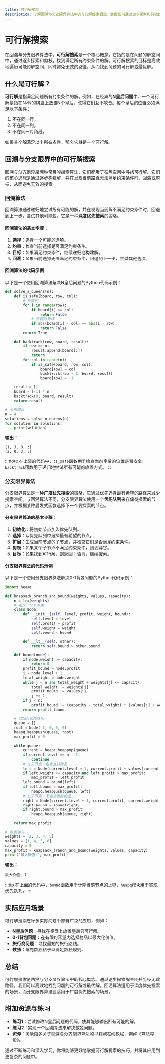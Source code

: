 ```yaml
---
title: 可行解搜索
description: 了解回溯与分支限界算法中的可行解搜索概念，掌握如何通过逐步探索和剪枝找到问题的可行解。
---
```


# 可行解搜索

在回溯与分支限界算法中，**可行解搜索**是一个核心概念。它指的是在问题的解空间中，通过逐步探索和剪枝，找到满足所有约束条件的解。可行解搜索的目标是高效地遍历可能的解空间，同时避免无效的路径，从而找到问题的可行解或最优解。

## 什么是可行解？

**可行解**是指满足问题所有约束条件的解。例如，在经典的**N皇后问题**中，一个可行解是指在N×N的棋盘上放置N个皇后，使得它们互不攻击。每个皇后的位置必须满足以下条件：
1. 不在同一行。
2. 不在同一列。
3. 不在同一对角线。

如果某个解满足以上所有条件，那么它就是一个可行解。

## 回溯与分支限界中的可行解搜索

回溯与分支限界是两种常用的搜索算法，它们都用于在解空间中寻找可行解。它们的核心思想是通过逐步构建解，并在发现当前路径无法满足约束条件时，回溯或剪枝，从而避免无效的搜索。

### 回溯算法

回溯算法通过递归地尝试所有可能的解，并在发现当前解不满足约束条件时，回退到上一步，尝试其他可能性。它是一种**深度优先搜索**的策略。

#### 回溯算法的基本步骤：
1. **选择**：选择一个可能的选项。
2. **约束**：检查当前选择是否满足约束条件。
3. **目标**：如果满足约束条件，继续递归地构建解。
4. **回溯**：如果当前选择无法满足约束条件，回退到上一步，尝试其他选项。

#### 回溯算法的代码示例

以下是一个使用回溯算法解决N皇后问题的Python代码示例：

```python
def solve_n_queens(n):
    def is_safe(board, row, col):
        # 检查列
        for i in range(row):
            if board[i] == col:
                return False
            # 检查对角线
            if abs(board[i] - col) == abs(i - row):
                return False
        return True

    def backtrack(row, board, result):
        if row == n:
            result.append(board[:])
            return
        for col in range(n):
            if is_safe(board, row, col):
                board[row] = col
                backtrack(row + 1, board, result)
                board[row] = -1

    result = []
    board = [-1] * n
    backtrack(0, board, result)
    return result

# 示例输入
n = 4
solutions = solve_n_queens(n)
for solution in solutions:
    print(solution)
```

**输出：**
```
[1, 3, 0, 2]
[2, 0, 3, 1]
```

:::note
在上面的代码中，`is_safe`函数用于检查当前皇后的位置是否安全，`backtrack`函数用于递归地尝试所有可能的放置方式。
:::

### 分支限界算法

分支限界算法是一种**广度优先搜索**的策略，它通过优先选择最有希望的路径来减少搜索空间。与回溯算法不同，分支限界算法使用一个**优先队列**来存储待探索的节点，并根据某种启发式函数选择下一个要探索的节点。

#### 分支限界算法的基本步骤：
1. **初始化**：将初始节点加入优先队列。
2. **选择**：从优先队列中选择最有希望的节点。
3. **扩展**：生成当前节点的子节点，并检查它们是否满足约束条件。
4. **剪枝**：如果某个子节点不满足约束条件，则丢弃它。
5. **目标**：如果找到可行解，则返回；否则，继续搜索。

#### 分支限界算法的代码示例

以下是一个使用分支限界算法解决0-1背包问题的Python代码示例：

```python
import heapq

def knapsack_branch_and_bound(weights, values, capacity):
    n = len(weights)
    # 定义一个节点类
    class Node:
        def __init__(self, level, profit, weight, bound):
            self.level = level
            self.profit = profit
            self.weight = weight
            self.bound = bound

        def __lt__(self, other):
            return self.bound > other.bound

    def bound(node):
        if node.weight >= capacity:
            return 0
        profit_bound = node.profit
        j = node.level + 1
        total_weight = node.weight
        while j < n and total_weight + weights[j] <= capacity:
            total_weight += weights[j]
            profit_bound += values[j]
            j += 1
        if j < n:
            profit_bound += (capacity - total_weight) * (values[j] / weights[j])
        return profit_bound

    # 初始化优先队列
    queue = []
    root = Node(-1, 0, 0, 0)
    heapq.heappush(queue, root)
    max_profit = 0

    while queue:
        current = heapq.heappop(queue)
        if current.level == n - 1:
            continue
        # 左子节点：包含当前物品
        left = Node(current.level + 1, current.profit + values[current.level + 1], current.weight + weights[current.level + 1], 0)
        if left.weight <= capacity and left.profit > max_profit:
            max_profit = left.profit
        left.bound = bound(left)
        if left.bound > max_profit:
            heapq.heappush(queue, left)
        # 右子节点：不包含当前物品
        right = Node(current.level + 1, current.profit, current.weight, 0)
        right.bound = bound(right)
        if right.bound > max_profit:
            heapq.heappush(queue, right)

    return max_profit

# 示例输入
weights = [2, 3, 4, 5]
values = [3, 4, 5, 6]
capacity = 5
max_profit = knapsack_branch_and_bound(weights, values, capacity)
print("最大价值:", max_profit)
```

**输出：**
```
最大价值: 7
```

:::tip
在上面的代码中，`bound`函数用于计算当前节点的上界，`heapq`模块用于实现优先队列。
:::

## 实际应用场景

可行解搜索在许多实际问题中都有广泛的应用，例如：
- **N皇后问题**：寻找在棋盘上放置皇后的可行解。
- **0-1背包问题**：在有限的容量内选择物品以最大化价值。
- **旅行商问题**：寻找最短的旅行路线。
- **数独**：填充数独格子以满足数独规则。

## 总结

可行解搜索是回溯与分支限界算法中的核心概念。通过逐步探索解空间并剪枝无效路径，我们可以高效地找到问题的可行解或最优解。回溯算法适用于深度优先搜索的场景，而分支限界算法则适用于广度优先搜索的场景。

## 附加资源与练习

- **练习1**：尝试修改N皇后问题的代码，使其能够输出所有可能的解。
- **练习2**：实现一个回溯算法来解决数独问题。
- **资源**：阅读更多关于回溯与分支限界算法的书籍或在线教程，例如《算法导论》。

通过不断练习和深入学习，你将能够更好地掌握可行解搜索的技巧，并将其应用到更复杂的问题中。